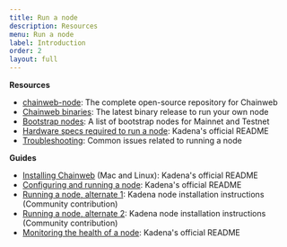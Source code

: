 ```yaml
---
title: Run a node
description: Resources
menu: Run a node
label: Introduction
order: 2
layout: full
---
```


**Resources**

- [chainweb-node](https://github.com/kadena-io/chainweb-node): The complete
  open-source repository for Chainweb
- [Chainweb binaries](https://github.com/kadena-io/chainweb-node/releases): The
  latest binary release to run your own node
- [Bootstrap nodes](https://github.com/kadena-io/chainweb-node#bootstrap-nodes):
  A list of bootstrap nodes for Mainnet and Testnet
- [Hardware specs required to run a node](https://github.com/kadena-io/chainweb-node#installing-chainweb-node):
  Kadena's official README
- [Troubleshooting](https://kadena-io.github.io/kadena-docs/troubleshoot-chainweb):
  Common issues related to running a node

**Guides**

- [Installing Chainweb](https://github.com/kadena-io/chainweb-node#installing-chainweb)
  (Mac and Linux): Kadena's official README
- [Configuring and running a node](https://github.com/kadena-io/chainweb-node#configuration):
  Kadena's official README
- [Running a node, alternate 1](https://github.com/kadena-community/node-setup):
  Kadena node installation instructions (Community contribution)
- [Running a node, alternate 2](https://medium.com/kadenacoin/how-to-operate-a-kadena-node-kda-7844622ed5b4):
  Kadena node installation instructions (Community contribution)
- [Monitoring the health of a node](https://github.com/kadena-io/chainweb-node#monitoring-the-health-of-a-chainweb-node):
  Kadena's official README
